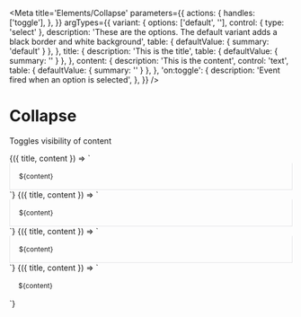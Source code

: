 
<Meta
  title='Elements/Collapse'
  parameters={{
    actions: {
      handles: ['toggle'],
    },
  }}
  argTypes={{
    variant: {
      options: ['default', ''],
      control: { type: 'select' },
      description:
        'These are the options. The default variant adds a black border and white background',
      table: { defaultValue: { summary: 'default' } },
    },
    title: {
      description: 'This is the title',
      table: { defaultValue: { summary: '' } },
    },
    content: {
      description: 'This is the content',
      control: 'text',
      table: { defaultValue: { summary: '' } },
    },
    'on:toggle': {
      description: 'Event fired when an option is selected',
    },
  }}
/>

# Collapse

Toggles visibility of content

<Canvas>
  <Story
    name='Collapse'
    args={{
      title: 'Motor 1',
      content:
        'Motor one was concieved and executed at Bell Labs in 1972 under the guidance of lead director Dennis Richie and Superviser Wallace Breen.',
    }}
  >
    {({ title, content }) => `
<v-collapse
  title='${title}'
>
  <div style='font-size: 12px; padding: 1rem; border: 1px solid #e4e4e6; border-top: none;'>${content}</div>
</v-collapse>
    `}
  </Story>
</Canvas>

<Canvas>
  <Story
    name='Header slot'
    args={{
      title: 'Motor 1',
      content:
        'Motor one was concieved and executed at Bell Labs in 1972 under the guidance of lead director Dennis Richie and Superviser Wallace Breen.',
    }}
  >
    {({ title, content }) => `
<v-collapse
  title='${title}'
>
  <v-badge slot='header' label='Inactive'></v-badge>
  <div style='font-size: 12px; padding: 1rem; border: 1px solid #e4e4e6; border-top: none;'>${content}</div>
</v-collapse>
    `}
  </Story>
</Canvas>

<Canvas>
  <Story
    name='Title slot'
    args={{
      title: 'Motor 1',
      content:
        'Motor one was concieved and executed at Bell Labs in 1972 under the guidance of lead director Dennis Richie and Superviser Wallace Breen.',
    }}
  >
    {({ title, content }) => `
<v-collapse
  title='${title}'
>
  <v-breadcrumbs slot='title' crumbs='Robot,Motor'></v-breadcrumbs>
  <v-badge slot='header' label='Inactive'></v-badge>
  <div style='font-size: 12px; padding: 1rem; border: 1px solid #e4e4e6; border-top: none;'>${content}</div>
</v-collapse>
    `}
  </Story>
</Canvas>

<Canvas>
  <Story
    name='No Background and No Border'
    args={{
      title: 'Motor 1',
      content:
        'Motor one was concieved and executed at Bell Labs in 1972 under the guidance of lead director Dennis Richie and Superviser Wallace Breen.',
    }}
  >
    {({ title, content }) => `
<v-collapse
  title='${title}'
  variant=''
>
  <v-breadcrumbs slot='title' crumbs='Robot,Motor'></v-breadcrumbs>
  <v-badge slot='header' label='Inactive'></v-badge>
  <div style='font-size: 12px; padding: 1rem'>${content}</div>
</v-collapse>
    `}
  </Story>
</Canvas>
